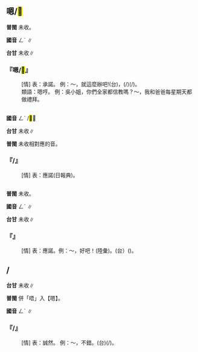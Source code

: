
==嗯/<mark>&#xffafb;</mark>{{ruby|/|ㄥˋ }}{{ruby|/|ㆭˋ}}==



'''普閩''' 未收。

'''國音''' <rt>ㄥˋ </rt>{{ruby|/|ㆭˋ}}∥

'''台甘''' 未收∥

    

==='''『嗯/<mark>&#xffafb;</mark>{{ruby|/|ㄥˋ }}{{ruby|/|ㆭˋ}}』'''===
: [情] 表：承諾。 例：～，就這麼辦吧!(台){{ruby|哼|ㄏㆭ˪}}，{{ruby|無|ㆠㄜˊ}}{{ruby|自|ㄗㄨ˫}}(/{{ruby|照|ㄐㄧㄠ˪}}){{ruby|按|ㄢ}}{{ruby|爾|ㄋㄧ}}{{ruby|辦|ㄅㄢ˫}}(/{{ruby|做|ㄗㄨㆤ˪}}{{ruby|/|ㄗㄜ˪}})。
:類語：嗯哼。 例：吳小姐，你們全家都信教嗎？～，我和爸爸每星期天都做禮拜。
:
    

=={{ruby|<mark>&#xf9d78;</mark>|ㄥˋ }}==



'''國音''' <rt>ㄥˋ </rt>/<mark>&#xf856e;</mark>∥

'''台甘''' 未收∥

'''普閩''' 未收相對應的音。

    

==='''『{{ruby|<mark>&#xf9d78;</mark>|ㄥˋ }}/{{ruby|唔|ㄥˋ }}』'''===
: [情] 表：應諾(日報典)。
    

=={{ruby|哼|ㄥˋ }}==



'''普閩''' 未收。

'''國音''' <rt>ㄥˋ </rt>{{ruby|/|ㄏㄥˋ}}∥

'''台甘''' 未收∥

    

==='''『{{ruby|哼|ㄥˋ }}{{ruby|/|ㄏㄥˋ}}』'''===
: [情] 表：應諾。例：～，好吧！(陸彙)。(台）{{ruby|哼|ㄏㆭㆷ}}{{ruby|唔|ㆭ˪}}({{ruby|→|ㄏㆭ˪}}){{ruby|無|ㆠㄜˊ}}{{ruby|按|ㄢ}}{{ruby|爾|ㄋㄧ}}{{ruby|好|ㄏㄜˋ}}{{ruby|喏|·ㄋㆦ}}。
    

=={{ruby|唔|ㄥˋ }}/{{ruby|<mark>&#xffafb;</mark>|ㆭˋ}}==



'''台甘''' 未收∥

'''普閩''' 併「唔」入【嗯】。

'''國音''' <rt>ㄥˋ </rt>{{ruby|/|ㆭˋ}}∥

    

==='''『{{ruby|唔|ㄥˋ }}/{{ruby|<mark>&#xffafb;</mark>|ㆭˋ}}』'''===
: [情] 表：誠然。 例：～，不錯。(台){{ruby|哼|ㄏㆭ˪}}(/{{ruby|嘿|ㄏㆥㆷ}}{{ruby|唉|·ㆤ˪}}){{ruby|<mark>&#xffa45;</mark>|ㆠㆤ˫}}{{ruby|/|ㆠㄨㆤ˫}}{{ruby|<mark>&#xffb4e;</mark>|ㆠㄞˋ}}。
    
